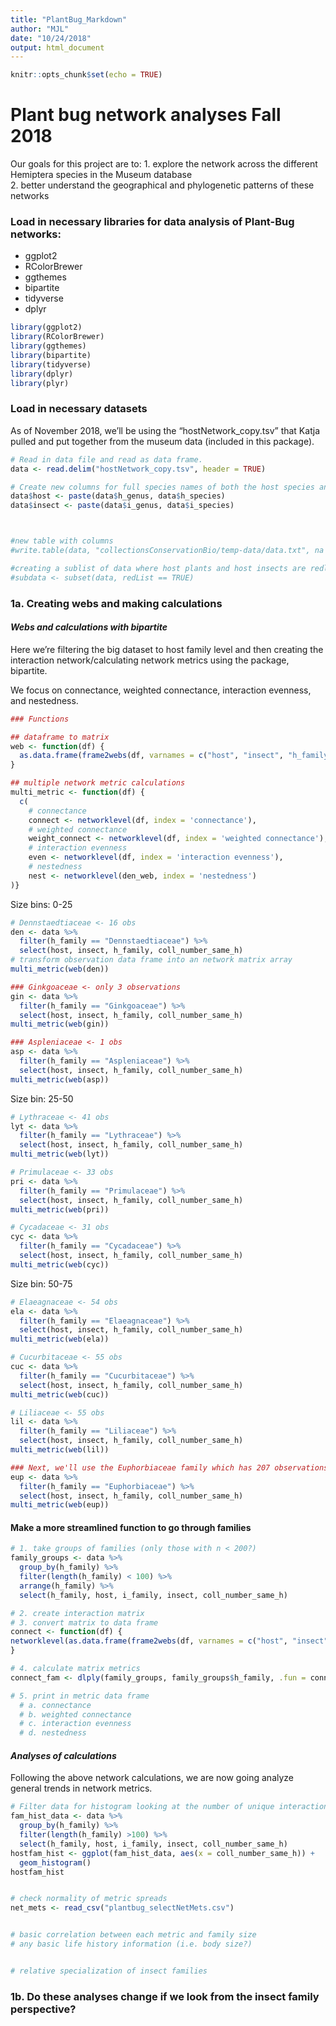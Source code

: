 ```yaml
---
title: "PlantBug_Markdown"
author: "MJL"
date: "10/24/2018"
output: html_document
---
```


```r
knitr::opts_chunk$set(echo = TRUE)
```
# Plant bug network analyses Fall 2018
Our goals for this project are to:
 1. explore the network across the different Hemiptera species in the Museum database  
 2. better understand the geographical and phylogenetic patterns of these networks

### Load in necessary libraries for data analysis of Plant-Bug networks:  
 - ggplot2  
 - RColorBrewer  
 - ggthemes  
 - bipartite  
 - tidyverse
 - dplyr
```r
library(ggplot2)
library(RColorBrewer)
library(ggthemes)
library(bipartite)
library(tidyverse)
library(dplyr)
library(plyr)
```


### Load in necessary datasets
As of November 2018, we'll be using the "hostNetwork_copy.tsv" that Katja pulled and put together from the museum data (included in this package).
```r
# Read in data file and read as data frame.
data <- read.delim("hostNetwork_copy.tsv", header = TRUE)

# Create new columns for full species names of both the host species and the insect species.
data$host <- paste(data$h_genus, data$h_species)
data$insect <- paste(data$i_genus, data$i_species)



#new table with columns
#write.table(data, "collectionsConservationBio/temp-data/data.txt", na = "NA", row.names = FALSE, col = TRUE, append = FALSE, sep="\t", quote=FALSE)

#creating a sublist of data where host plants and host insects are redlisted
#subdata <- subset(data, redList == TRUE)
```




### 1a. Creating webs and making calculations

#### _Webs and calculations with bipartite_
Here we're filtering the big dataset to host family level and then creating the interaction network/calculating network metrics using the package, bipartite. 

We focus on connectance, weighted connectance, interaction evenness, and nestedness.
```r
### Functions

## dataframe to matrix
web <- function(df) {
  as.data.frame(frame2webs(df, varnames = c("host", "insect", "h_family", "coll_number_same_h"), type.out = 'array'))
}

## multiple network metric calculations
multi_metric <- function(df) {
  c(
    # connectance
    connect <- networklevel(df, index = 'connectance'),
    # weighted connectance
    weight_connect <- networklevel(df, index = 'weighted connectance'),
    # interaction evenness
    even <- networklevel(df, index = 'interaction evenness'),
    # nestedness
    nest <- networklevel(den_web, index = 'nestedness')
)}


```



Size bins: 0-25
```r
# Dennstaedtiaceae <- 16 obs
den <- data %>%
  filter(h_family == "Dennstaedtiaceae") %>% 
  select(host, insect, h_family, coll_number_same_h)
# transform observation data frame into an network matrix array
multi_metric(web(den))

### Ginkgoaceae <- only 3 observations
gin <- data %>%
  filter(h_family == "Ginkgoaceae") %>% 
  select(host, insect, h_family, coll_number_same_h)
multi_metric(web(gin))

### Aspleniaceae <- 1 obs
asp <- data %>%
  filter(h_family == "Aspleniaceae") %>% 
  select(host, insect, h_family, coll_number_same_h)
multi_metric(web(asp))
```

Size bin: 25-50
```r
# Lythraceae <- 41 obs
lyt <- data %>%
  filter(h_family == "Lythraceae") %>% 
  select(host, insect, h_family, coll_number_same_h)
multi_metric(web(lyt))

# Primulaceae <- 33 obs
pri <- data %>%
  filter(h_family == "Primulaceae") %>% 
  select(host, insect, h_family, coll_number_same_h)
multi_metric(web(pri))

# Cycadaceae <- 31 obs
cyc <- data %>%
  filter(h_family == "Cycadaceae") %>% 
  select(host, insect, h_family, coll_number_same_h)
multi_metric(web(cyc))
```

Size bin: 50-75
```r
# Elaeagnaceae <- 54 obs
ela <- data %>%
  filter(h_family == "Elaeagnaceae") %>% 
  select(host, insect, h_family, coll_number_same_h)
multi_metric(web(ela))

# Cucurbitaceae <- 55 obs
cuc <- data %>%
  filter(h_family == "Cucurbitaceae") %>% 
  select(host, insect, h_family, coll_number_same_h)
multi_metric(web(cuc))

# Liliaceae <- 55 obs
lil <- data %>%
  filter(h_family == "Liliaceae") %>% 
  select(host, insect, h_family, coll_number_same_h)
multi_metric(web(lil))
```


```r
### Next, we'll use the Euphorbiaceae family which has 207 observations. Slightly larger, but still manageable.
eup <- data %>%
  filter(h_family == "Euphorbiaceae") %>% 
  select(host, insect, h_family, coll_number_same_h)
multi_metric(web(eup))
```

#### Make a more streamlined function to go through families 
```r
# 1. take groups of families (only those with n < 200?)
family_groups <- data %>%
  group_by(h_family) %>% 
  filter(length(h_family) < 100) %>% 
  arrange(h_family) %>% 
  select(h_family, host, i_family, insect, coll_number_same_h)

# 2. create interaction matrix
# 3. convert matrix to data frame
connect <- function(df) {
networklevel(as.data.frame(frame2webs(df, varnames = c("host", "insect", "h_family", "coll_number_same_h"), type.out = 'array')), index = "connectance")
}

# 4. calculate matrix metrics
connect_fam <- dlply(family_groups, family_groups$h_family, .fun = connect)

# 5. print in metric data frame
  # a. connectance
  # b. weighted connectance
  # c. interaction evenness
  # d. nestedness


```



#### _Analyses of calculations_
Following the above network calculations, we are now going analyze general trends in network metrics. 

```r
# Filter data for histogram looking at the number of unique interactions per host family
fam_hist_data <- data %>%
  group_by(h_family) %>% 
  filter(length(h_family) >100) %>% 
  select(h_family, host, i_family, insect, coll_number_same_h)
hostfam_hist <- ggplot(fam_hist_data, aes(x = coll_number_same_h)) +
  geom_histogram()
hostfam_hist


# check normality of metric spreads
net_mets <- read_csv("plantbug_selectNetMets.csv")


# basic correlation between each metric and family size
# any basic life history information (i.e. body size?)


# relative specialization of insect families
```

### 1b. Do these analyses change if we look from the insect family perspective?